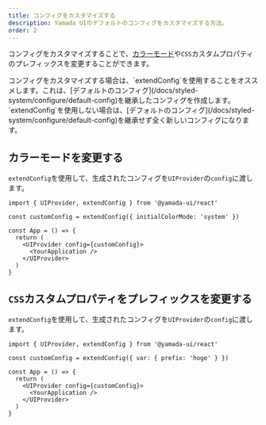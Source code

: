 ```yaml
---
title: コンフィグをカスタマイズする
description: Yamada UIのデフォルトのコンフィグをカスタマイズする方法。
order: 2
---
```


コンフィグをカスタマイズすることで、[カラーモード](/docs/styled-system/color-mode)や`CSS`カスタムプロパティのプレフィックスを変更することができます。

<Alert status='warning'>
  <AlertIcon />
  コンフィグをカスタマイズする場合は、`extendConfig`を使用することをオススメします。これは、[デフォルトのコンフィグ](/docs/styled-system/configure/default-config)を継承したコンフィグを作成します。`extendConfig`を使用しない場合は、[デフォルトのコンフィグ](/docs/styled-system/configure/default-config)を継承せず全く新しいコンフィグになります。
</Alert>

## カラーモードを変更する

`extendConfig`を使用して、生成されたコンフィグを`UIProvider`の`config`に渡します。

```tsx live=false highlight={3,7,9}
import { UIProvider, extendConfig } from '@yamada-ui/react'

const customConfig = extendConfig({ initialColorMode: 'system' })

const App = () => {
  return (
    <UIProvider config={customConfig}>
      <YourApplication />
    </UIProvider>
  )
}
```

## `CSS`カスタムプロパティをプレフィックスを変更する

`extendConfig`を使用して、生成されたコンフィグを`UIProvider`の`config`に渡します。

```tsx live=false highlight={3,7,9}
import { UIProvider, extendConfig } from '@yamada-ui/react'

const customConfig = extendConfig({ var: { prefix: 'hoge' } })

const App = () => {
  return (
    <UIProvider config={customConfig}>
      <YourApplication />
    </UIProvider>
  )
}
```
